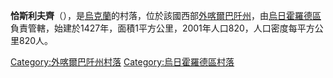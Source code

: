 {{coord|48|32|22|N|22|18|17|E|scale:100000|display=title}}

'''恰斯利夫齊'''（{{lang-uk|Часлівці}}），是[[烏克蘭|烏克蘭]]的村落，位於該國西部[[外喀爾巴阡州|外喀爾巴阡州]]，由[[烏日霍羅德區|烏日霍羅德區]]負責管轄，始建於1427年，面積1平方公里，2001年人口820，人口密度每平方公里820人。

{{DEFAULTSORT:Часлівці}}

[[Category:外喀爾巴阡州村落|Category:外喀爾巴阡州村落]]
[[Category:烏日霍羅德區村落|Category:烏日霍羅德區村落]]


{{Zakarpattia-geo-stub}}
